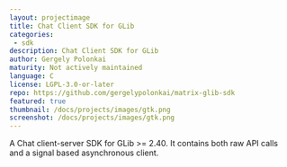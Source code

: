 ```yaml
---
layout: projectimage
title: Chat Client SDK for GLib
categories:
 - sdk
description: Chat Client SDK for GLib
author: Gergely Polonkai
maturity: Not actively maintained
language: C
license: LGPL-3.0-or-later
repo: https://github.com/gergelypolonkai/matrix-glib-sdk
featured: true
thumbnail: /docs/projects/images/gtk.png
screenshot: /docs/projects/images/gtk.png
---
```


A Chat client-server SDK for GLib >= 2.40. It contains both raw API calls and a signal based asynchronous client.
